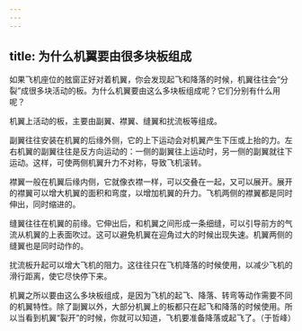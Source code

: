 ```yaml
---
---
---
```

title: 为什么机翼要由很多块板组成
---




如果飞机座位的舷窗正好对着机翼，你会发现起飞和降落的时候，机翼往往会“分裂”成很多块活动的板。为什么机翼要由这么多块板组成呢？它们分别有什么用呢？



机翼上活动的板，主要由副翼、襟翼、缝翼和扰流板等组成。

副翼往往安装在机翼的后缘外侧，它的上下运动会对机翼产生下压或上抬的力。左右机翼的副翼往往是反方向运动的：一侧的副翼往上运动时，另一侧的副翼就往下运动。这样，可使两侧机翼升力不对称，导致飞机滚转。

襟翼一般在机翼后缘内侧，它就像衣襟一样，可以交叠在一起，又可以展开。展开的襟翼可以增大机翼的面积和弯度，以增加机翼的升力。飞机两侧的襟翼都是同时伸出，同时缩进的。

缝翼往往在机翼的前缘。它伸出后，和机翼之间形成一条细缝，可以引导前方的气流从机翼的上表面吹过。这可以避免机翼在迎角过大的时候出现失速。机翼两侧的缝翼也是同时动作的。

扰流板升起可以增大飞机的阻力。这往往只在飞机降落的时候使用，以减少飞机的滑行距离，使它尽快停下来。

机翼之所以要由这么多块板组成，是因为飞机的起飞、降落、转弯等动作需要不同的机翼特性。除了副翼以外，大部分机翼上的板都只在起飞和降落的时候使用。所以当看到机翼“裂开”的时候，你就可以知道，飞机要准备降落或起飞了。（于哲峰）